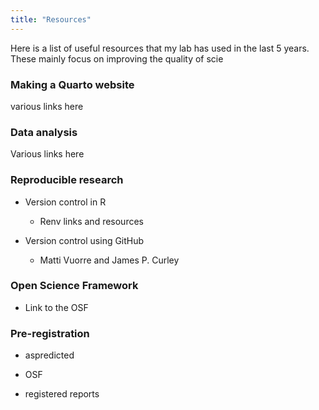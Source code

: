```yaml
---
title: "Resources"
---
```


Here is a list of useful resources that my lab has used in the last 5 years. These mainly focus on improving the quality of scie

### Making a Quarto website

various links here

### Data analysis

Various links here

### Reproducible research

-   Version control in R

    -   Renv links and resources

-   Version control using GitHub

    -   Matti Vuorre and James P. Curley

### Open Science Framework

-   Link to the OSF

### Pre-registration

-   aspredicted

-   OSF

-   registered reports
